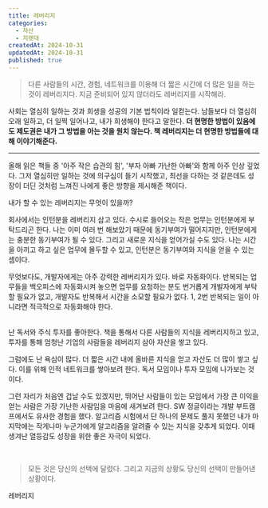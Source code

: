 ```yaml
---
title: 레버리지
categories:
  - 자산
  - 지렛대
createdAt: 2024-10-31
updatedAt: 2024-10-31
published: true
---
```


> 다른 사람들의 시간, 경험, 네트워크를 이용해 더 짧은 시간에 더 많은 일을 하는 것이 레버리지다. 지금 준비되어 있지 않더라도 레버리지를 시작해라.

사회는 열심히 일하는 것과 희생을 성공의 기본 법칙이라 일컫는다. 남들보다 더 열심히 오래 일하고, 더 일찍 일어나고, 내가 희생해야 한다고 말한다. **더 현명한 방법이 있음에도 제도권은 내가 그 방법을 아는 것을 원치 않는다. 책 레버리지는 더 현명한 방법들에 대해 이야기해준다.**

---

올해 읽은 책들 중 '아주 작은 습관의 힘', '부자 아빠 가난한 아빠'와 함께 아주 인상 깊었다. 그저 열심히만 일하는 것에 의구심이 들기 시작했고, 최선을 다하는 것 같은데도 성장이 더딘 것처럼 느껴진 나에게 좋은 방향을 제시해준 책이다.

<MyThought>
  내가 할 수 있는 레버리지는 무엇이 있을까?

회사에서는 인턴분을 레버리지 삼고 있다. 수시로 들어오는 작은 업무는 인턴분에게 부탁드리곤 한다. 나는 이미 여러 번 해보았기 때문에 동기부여가 떨어지지만, 인턴분에게는 충분한 동기부여가 될 수 있다. 그리고 새로운 지식을 얻어가실 수도 있다. 나는 시간을 아끼고 하고 싶은 업무에 몰두할 수 있고, 인턴분은 동기부여와 지식을 얻을 수 있는 셈이다.

무엇보다도, 개발자에게는 아주 강력한 레버리지가 있다. 바로 자동화이다. 반복되는 업무들을 백오피스에 자동화시켜 놓으면 업무를 요청하는 분도 번거롭게 개발자에게 부탁할 필요가 없고, 개발자도 반복해서 시간을 소모할 필요가 없다. 1, 2번 반복되는 일이 아니라면 적극적으로 자동화해야 한다.

</MyThought>

<br />

<MyThought>
  난 독서와 주식 투자를 좋아한다. 책을 통해서 다른 사람들의 지식을 레버리지하고 있고, 투자를 통해 엄청난 기업의
  사람들을 레버리지 삼아 자산을 쌓고 있다.

그럼에도 난 욕심이 많다. 더 짧은 시간 내에 올바른 지식을 얻고 자산도 더 많이 쌓고 싶다. 이를 위해 인적 네트워크를 쌓아보려 한다. 독서 모임이나 투자 모임에 나가보는 것이다.

그런 자리가 처음엔 겁날 수도 있겠지만, 뛰어난 사람들이 있는 모임에서 가장 큰 이익을 얻는 사람은 가장 가난한 사람임을 마음에 새겨보려 한다. SW 정글이라는 개발 부트캠프에서도 유사한 경험을 했다. 알고리즘 시험에서 단 하나의 문제도 풀지 못했던 내가 마지막에는 작게나마 누군가에게 알고리즘을 알려줄 수 있는 지식을 갖추게 되었다. 이때 생겨난 열등감도 성장을 위한 좋은 자극이 되었다.

</MyThought>

<br />

> 모든 것은 당신의 선택에 달렸다. 그리고 지금의 상황도 당신의 선택이 만들어낸 상황이다.

<Resource href='https://product.kyobobook.co.kr/detail/S000200940784'>레버리지</Resource>
